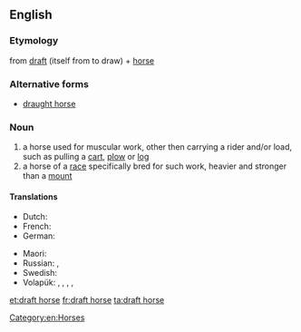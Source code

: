 ==English==
{{wikipedia}}

===Etymology===
from [[draft]] (itself from to draw) + [[horse]]

===Alternative forms===
* [[draught horse]]

===Noun===
{{en-noun|head=[[draft]] [[horse]]}}

# a horse used for muscular work, other then carrying a rider and/or load, such as pulling a [[cart]], [[plow]] or [[log]]
# a horse of a [[race]] specifically bred for such work, heavier and stronger than a [[mount]]

====Translations====
{{trans-top|horse used for muscular work}}
* Dutch: {{t+|nl|trekpaard|n}}
* French: {{t+|fr|cheval de trait|n}}
* German: {{t|de|Zugpferd|n}}
{{trans-mid}}
* Maori: {{t|mi|hōiho tarāwhe}}
* Russian: {{t|ru|тя́гловая ло́шадь|f}}, {{t|ru|ломова́я ло́шадь|f}}
* Swedish: {{t|sv|draghäst|c}}
* Volapük: {{qualifier|♂♀}} {{t|vo|halajevod}}, {{qualifier|♂}} {{t|vo|halahijevod}}, {{qualifier|gelded ♂}} {{t|vo|halahojevod}}, {{qualifier|♀}} {{t|vo|halajijevod}}, {{qualifier|spayed ♀}} {{t|vo|halajojevod}}
{{trans-bottom}}

{{trans-top|horse of a race specifically bred for such work}}
{{trans-mid}}
{{trans-bottom}}

[[Category:en:Horses]]

[[et:draft horse]]
[[fr:draft horse]]
[[ta:draft horse]]